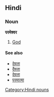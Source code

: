 ==Hindi==
===Noun===
'''परमेश्वर'''
#[[God]]
====See also====
*[[देवता]]
*[[दैवता]]
*[[देवता]]
*[[परमात्मा]]
[[Category:Hindi nouns]]
